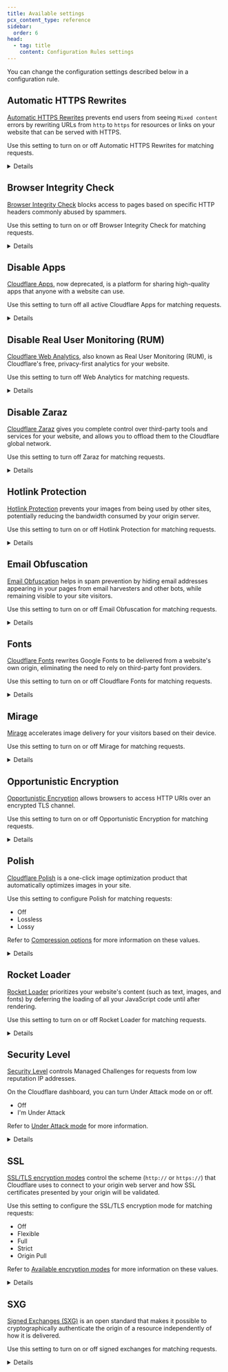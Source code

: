 ```yaml
---
title: Available settings
pcx_content_type: reference
sidebar:
  order: 6
head:
  - tag: title
    content: Configuration Rules settings
---
```



You can change the configuration settings described below in a configuration rule.

## Automatic HTTPS Rewrites

[Automatic HTTPS Rewrites](/ssl/edge-certificates/additional-options/automatic-https-rewrites/) prevents end users from seeing `Mixed content` errors by rewriting URLs from `http` to `https` for resources or links on your website that can be served with HTTPS.

Use this setting to turn on or off Automatic HTTPS Rewrites for matching requests.

<Details header="API information">

API configuration property name: `"automatic_https_rewrites"` (boolean).

```json title="API configuration example"
"action_parameters": {
  "automatic_https_rewrites": true
}
```

<Render file="configuration-rule-link-to-examples" />

</Details>

## Browser Integrity Check

[Browser Integrity Check](/waf/tools/browser-integrity-check/) blocks access to pages based on specific HTTP headers commonly abused by spammers.

Use this setting to turn on or off Browser Integrity Check for matching requests.

<Details header="API information">

API configuration property name: `"bic"` (boolean).

```json title="API configuration example"
"action_parameters": {
  "bic": true
}
```

<Render file="configuration-rule-link-to-examples" />

</Details>

## Disable Apps

[Cloudflare Apps](/support/more-dashboard-apps/cloudflare-apps/), now deprecated, is a platform for sharing high-quality apps that anyone with a website can use.

Use this setting to turn off all active Cloudflare Apps for matching requests.

<Details header="API information">

API configuration property name: `"disable_apps"` (boolean).

```json title="API configuration example"
"action_parameters": {
  "disable_apps": true
}
```

<Render file="configuration-rule-link-to-examples" />

</Details>

## Disable Real User Monitoring (RUM)

[Cloudflare Web Analytics](/web-analytics/), also known as Real User Monitoring (RUM), is Cloudflare's free, privacy-first analytics for your website.

Use this setting to turn off Web Analytics for matching requests.

<Render file="configuration-rule-wins-over-rum-rule" />

<Details header="API information">

API configuration property name: `"disable_rum"` (boolean).

```json title="API configuration example"
"action_parameters": {
  "disable_rum": true
}
```

<Render file="configuration-rule-link-to-examples" />

</Details>

## Disable Zaraz

[Cloudflare Zaraz](/zaraz/) gives you complete control over third-party tools and services for your website, and allows you to offload them to the Cloudflare global network.

Use this setting to turn off Zaraz for matching requests.

<Details header="API information">

API configuration property name: `"disable_zaraz"` (boolean).

```json title="API configuration example"
"action_parameters": {
  "disable_zaraz": true
}
```

<Render file="configuration-rule-link-to-examples" />

</Details>

## Hotlink Protection

[Hotlink Protection](/waf/tools/scrape-shield/hotlink-protection/) prevents your images from being used by other sites, potentially reducing the bandwidth consumed by your origin server.

Use this setting to turn on or off Hotlink Protection for matching requests.

<Details header="API information">

API configuration property name: `"hotlink_protection"` (boolean).

```json title="API configuration example"
"action_parameters": {
    "hotlink_protection": false
}
```

<Render file="configuration-rule-link-to-examples" />

</Details>

## Email Obfuscation

[Email Obfuscation](/waf/tools/scrape-shield/email-address-obfuscation/) helps in spam prevention by hiding email addresses appearing in your pages from email harvesters and other bots, while remaining visible to your site visitors.

Use this setting to turn on or off Email Obfuscation for matching requests.

<Details header="API information">

API configuration property name: `"email_obfuscation"` (boolean).

```json title="API configuration example"
"action_parameters": {
  "email_obfuscation": false
}
```

<Render file="configuration-rule-link-to-examples" />

</Details>

## Fonts

[Cloudflare Fonts](/speed/optimization/content/fonts/) rewrites Google Fonts to be delivered from a website's own origin, eliminating the need to rely on third-party font providers.

Use this setting to turn on or off Cloudflare Fonts for matching requests.

<Details header="API information">

API configuration property name: `"fonts"` (boolean).

```json title="API configuration example"
"action_parameters": {
  "fonts": false
}
```

<Render file="configuration-rule-link-to-examples" />

</Details>

## Mirage

[Mirage](/speed/optimization/images/mirage/) accelerates image delivery for your visitors based on their device.

Use this setting to turn on or off Mirage for matching requests.

<Details header="API information">

API configuration property name: `"mirage"` (boolean).

```json title="API configuration example"
"action_parameters": {
  "mirage": false
}
```

<Render file="configuration-rule-link-to-examples" />

</Details>

## Opportunistic Encryption

[Opportunistic Encryption](/ssl/edge-certificates/additional-options/opportunistic-encryption/) allows browsers to access HTTP URIs over an encrypted TLS channel.

Use this setting to turn on or off Opportunistic Encryption for matching requests.

<Details header="API information">

API configuration property name: `"opportunistic_encryption"` (boolean).

```json title="API configuration example"
"action_parameters": {
  "opportunistic_encryption": true
}
```

<Render file="configuration-rule-link-to-examples" />

</Details>

## Polish

[Cloudflare Polish](/images/polish/) is a one-click image optimization product that automatically optimizes images in your site.

Use this setting to configure Polish for matching requests:

- Off
- Lossless
- Lossy

Refer to [Compression options](/images/polish/compression/#compression-options) for more information on these values.

<Details header="API information">

API configuration property name: `"polish"` (string).

API values: `"off"`, `"lossless"`, `"lossy"`.

```json title="API configuration example"
"action_parameters": {
  "polish": "lossless"
}
```

<Render file="configuration-rule-link-to-examples" />

</Details>

## Rocket Loader

[Rocket Loader](/speed/optimization/content/rocket-loader/) prioritizes your website's content (such as text, images, and fonts) by deferring the loading of all your JavaScript code until after rendering.

Use this setting to turn on or off Rocket Loader for matching requests.

<Details header="API information">

API configuration property name: `"rocket_loader"` (boolean).

```json title="API configuration example"
"action_parameters": {
  "rocket_loader": true
}
```

<Render file="configuration-rule-link-to-examples" />

</Details>

## Security Level

[Security Level](/waf/tools/security-level/) controls Managed Challenges for requests from low reputation IP addresses.

On the Cloudflare dashboard, you can turn Under Attack mode on or off. 

- Off
- I'm Under Attack

Refer to [Under Attack mode](/fundamentals/reference/under-attack-mode/) for more information.

<Details header="API information">

API configuration property name: `"security_level"` (string).

API values: `"off"`, `"essentially_off"`, `"low"`, `"medium"`, `"high"`, `"under_attack"`.

```json title="API configuration example"
"action_parameters": {
  "security_level": "low"
}
```

<Render file="configuration-rule-link-to-examples" />

</Details>

## SSL

[SSL/TLS encryption modes](/ssl/origin-configuration/ssl-modes/) control the scheme (`http://` or `https://`) that Cloudflare uses to connect to your origin web server and how SSL certificates presented by your origin will be validated.

Use this setting to configure the SSL/TLS encryption mode for matching requests:

- Off
- Flexible
- Full
- Strict
- Origin Pull

Refer to [Available encryption modes](/ssl/origin-configuration/ssl-modes/#available-encryption-modes) for more information on these values.

<Details header="API information">

API configuration property name: `"ssl"` (string).

API values: `"off"`, `"flexible"`, `"full"`, `"strict"`, `"origin_pull"`.

```json title="API configuration example"
"action_parameters": {
  "ssl": "flexible"
}
```

<Render file="configuration-rule-link-to-examples" />

</Details>

## SXG

[Signed Exchanges (SXG)](/speed/optimization/other/signed-exchanges/) is an open standard that makes it possible to cryptographically authenticate the origin of a resource independently of how it is delivered.

Use this setting to turn on or off signed exchanges for matching requests.

<Details header="API information">

API configuration property name: `"sxg"` (boolean).

```json title="API configuration example"
"action_parameters": {
  "sxg": false
}
```

<Render file="configuration-rule-link-to-examples" />

</Details>

